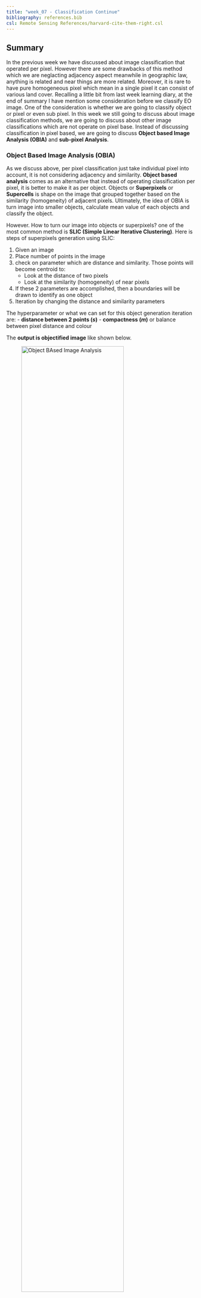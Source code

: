 ```yaml
---
title: "week_07 - Classification Continue"
bibliography: references.bib
csl: Remote Sensing References/harvard-cite-them-right.csl
---
```


## Summary

In the previous week we have discussed about image classification that operated per pixel. However there are some drawbacks of this method which we are neglacting adjacency aspect meanwhile in geographic law, anything is related and near things are more related. Moreover, it is rare to have pure homogeneous pixel which mean in a single pixel it can consist of various land cover. Recalling a little bit from last week learning diary, at the end of summary I have mention some consideration before we classify EO image. One of the consideration is whether we are going to classify object or pixel or even sub pixel. In this week we still going to discuss about image classification methods,  we are going to discuss about other image classifications which are not operate on pixel base. Instead of discussing classification in pixel based, we are going to discuss **Object based Image Analysis (OBIA)** and **sub-pixel Analysis**. 

### Object Based Image Analysis (OBIA)
As we discuss above, per pixel classification just take individual pixel into account, it is not considering  adjacency and similarity. **Object based analysis** comes as an alternative that instead of operating classification per pixel, it is better to make it as per object. Objects or **Superpixels** or **Supercells** is shape on the image that grouped together based on the similarity (homogeneity) of adjacent pixels. Ultimately, the idea of OBIA is turn image into smaller objects, calculate mean value of each objects and classify the object. 

However. How to turn our image into objects or superpixels? one of the most common method is **SLIC (Simple Linear Iterative Clustering)**. Here is steps of superpixels generation using SLIC:

1. Given an image
2. Place number of points in the image
3. check on parameter which are distance and similarity. Those points will become centroid to:
	- Look at the distance of two pixels
	- Look at the similarity (homogeneity) of near pixels
5. If these 2 parameters are accomplished, then a boundaries will be drawn to identify as one object
6. Iteration by changing the distance and similarity parameters

The hyperparameter or what we can set for this object generation iteration are:
- **distance between 2 points (*s*)**
- **compactness (*m*)** or balance between pixel distance and colour

The **output is objectified image** like shown below. 

![Object BAsed Image Analysis](week_07_files/OBIA.png){width="80%"}

source: [SegOptim performing object-based image classification](https://segoptim.bitbucket.io/docs/)

This is not the final output of our classification but it will be the **input for classification** method. After generating this image we can calculate the average value of each object and use those value to do classification as we learn last week.


### Sub-pixel Analysis
In EO imagery, it is difficult to have homogeneous pixel. A pixel can contain many different information or land cover type. Thus, it will be beneficial to learn about Sub Pixel Analysis because we can see percentage of different land cover type on a pixel.

Sub pixel analysis is also known as sub pixel classification, spectral mixture analysis (SMA), or linear spectral unmixing. We treat pixels as combination of land cover fractions. In this analysis, ultimately, we take an individual pixel and estimate fraction (percentage) that make up that pixels. for example we will estimate how many percent vegetation, water, and bare soil in the pixel we have. the image below is the example that a pixel is a mixing of 70% vegetation, 20% water, and 10% bare soil

![Fraction concept](week_07_files/Sub pixel analysis.png){width="80%"}

source: @perezmachadoIDENTIFYINGMULTIDECADALCHANGES2013

The way we calculate percentage of fraction is by taking **Spectrally Pure Endmember**. Spectrally Pure Endmember is pixel that has homogeneous land cover or the purest pixel that has nothing else within it. However, it is difficult to have pure endmember. Thus, sometimes we use **spectral library** as the pure endmember. The pixel we have is a combination of various endmember. 

Although machine will do the calculation for us, it will be better to understand whats going on to calculate sub pixel analysis. What we are going to find is percentage of each endmember. So here is the step to calculate fraction:
1. the basic formula is our band value equals to endmember's band value multiply with fraction proportion.

![Fraction formula](week_07_files/fraction formula.png){width="75%"}

	- *pλ* is our pixel band value
	- *piλ* is band value of endmember
	- *fi* is percentage of fraction
2. To make the explanation easier we will use band 3 and 4 from our pixel and endmember. Since we use 2 bands we then turn the formula into a matrix which will look like this

![Fraction matrix](week_07_files/fraction matrix.png){width="80%"}

3. Since we want to know the *f* value for each fraction of endmember, we have to invers the matrix. Thus, the equation will look like this. (ps. we already put the band value)
4. the calculation will give us the **percentage of each end member**

The output is percentage of each endmember. Using the given percentage we can make a map that has fractions. It will be usefull because we can analyse fraction of each endmember on particular area. We can use the result for analysis with other aspect, such as air pollution, public health, etc. 

There are various ways to identify combination of endmember fraction. One of the common ways is using **V-I-S model**.  VIS model means **Vegetation-Impervious surface-Soil (V-I-S) fractions**. it is shown in the triangle diagram below. We can identify pixel's land cover based on this VIS triangle.

![V-I-S Model](week_07_files/V-I-S model.png){width="50%"}

source: @plazaSpatialSpectralEndmember2002


## Application
Learning about further image classification based on object and sub-pixel are really interesting because we can develop our analysis further. I will discuss examples of OBIA and sub-pixel analysis. 

### Sub-pixel Analysis Application
#### Multiple endmember spectral mixture analysis (MESMA)
Real advantage of sub-pixel analysis is we can see the fraction of a pixel. We can utilise this benefit by classifying spectrum of a pixel so instead of having binary classification we can have more continuous value. Eckmann [-@eckmannEstimatingSubpixelFire2009], utilise the benefit of sub-pixel analysis to develop a new method on estimating size and temperature of forest fire. Previously, Advanced Spaceborne Thermal Emission and Reflection Radiometer (ASTER) were utilised to detect binary whether there is fire or no fire. Proposed methods used Multiple endmember spectral mixture analysis (MESMA) to estimate subpixels, fires sizes, and temperatures of forest fire that happen in California on 14 September 2006. 

The methods applied MESMA on ASTER night-time image on 15 September 2006. Similar to Spectral Mixture Analysis (SMA), MESMA analyse sub-pixel or fraction of pixel, but this methods can do analysis using more then 2 bands. Thus, MESMA can utilise the advantage of ASTER which is has more than 2 band by involving band 4, 5, 6, 7, 8, and 9. 

![(a) Fire temperature, (b) Fire size](week_07_files/MESMA.png){width="80%"}

source: @eckmannEstimatingSubpixelFire2009

The output of this analysis is maps of fire size (image a) and temperature (image b). However, this research assumes only one single fire temperature per pixel. Estimating fire temperature will lead to another research because fire temperature influence gas and aerosol emission, ecological impact, and spreading rates. MESMA methods can be beneficial for countries that has a lot of peatland like Indonesia and Malaysia, because it is prone to combustion. Country governement can use this methods on near-real time dataset to handle fire combustion. 



#### Urban Surface Emissivity
Similar methods on using sub-pixel analysis to estimate temperature also done by Mitraka [-@mitrakaImprovingEstimationUrban2012], in mapping urban surface emissivity in Crete, Grece. However, this research only needed to use ASTER image band 13. Thus, instead of using MESMA, it only use SMA. Surface emissivity (or temperature) is really depend on the surface type and physical condition so it is good use sub-pixel analysis. The benefit of using this method is ability to hadle mixed pixel so we can capture various biophysical parameter in a pixel. 

![Sub pixel Map](week_07_files/SMA.png){width="80%"}

source: @mitrakaImprovingEstimationUrban2012

Learning about sub-pixel analysis on surface emissivity is really beneficial because high earth temperature is a global issue that being faced by every country. Surface temperature increase can caused the increase of energy consumption up to 8.5% and affecting citizen health and well being [@santamourisImpactUrbanHeat2015a]. Making surface emissivity map helps city planner and decision maker finding the right solution to cool down the earth. Although, this study present a really beneficial methods, it used only one date image. Meanwhile in assessing heat in a city we might need maximum temperature value. Further study has to be done to check whether this methodology robust or not. Therefore, in the further study of this methods we have to use dataset various date to have a better result.  

## Reflection
- Learning about OBIA and sub pixel analysis are really beneficial because there are some cases that per pixel image classification is the best fit.
- Object based Image Analysis we are considering pixel simmilarity and adjacency, so it will be better to have object classification
- Learning about sub pixel analysis is really beneficial because in a single pixel mostly it always contain various land cover. Using sub pixel analysis we can specify mixing of various land cover in a pixel. It gives us continuos value, instead of binary category like shown in the fire detection.
- Understanding fire temperature estimation using MESMA are really beneficial for tropical country that has a big forest or peatland are. Local government can utilize this to mitigate forect combustion. 
- Overheatting earth surface is global issue that affecting social, economy and environmental aspects. Thus, every countries government try to cool down their land. However, to take a right decision, local government has to assess the temperature based on their surface type and physical condition. SMA methods is really beneficial here because it can helps local governement estimating their surface temperature
- We have to be critical on the research or paper we see because an innovative methods is not always a robust replicable one. We have to check did this methods have been studied in the right manner and do this methods appropriate for our problem. 

